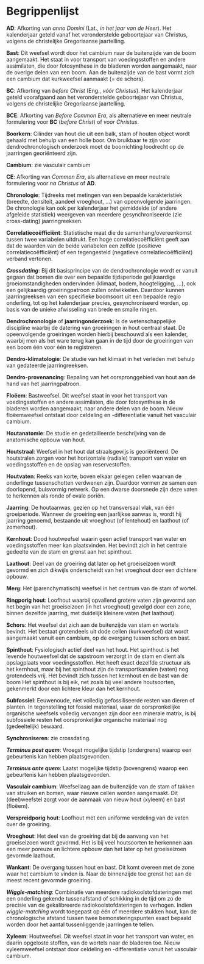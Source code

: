 # Begrippenlijst {.unnumbered}


**AD**: Afkorting van _anno Domini_ (Lat., *in het jaar van de Heer*). Het kalenderjaar geteld vanaf het veronderstelde geboortejaar van Christus, volgens de christelijke Gregoriaanse jaartelling.

**Bast**: Dit weefsel wordt door het cambium naar de buitenzijde van de boom aangemaakt. Het staat in voor transport van voedingsstoffen en andere assimilaten, die door fotosynthese in de bladeren worden aangemaakt, naar de overige delen van een boom. Aan de buitenzijde van de bast vormt zich een cambium dat kurkweefsel aanmaakt (= de schors).

**BC**: Afkorting van _before Christ_ (Eng., *vóór Christus*). Het kalenderjaar geteld voorafgaand aan het veronderstelde geboortejaar van Christus, volgens de christelijke Gregoriaanse jaartelling. 

**BCE**: Afkorting van _Before Common Era_, als alternatieve en meer neutrale formulering voor **BC** (*before Christ*) of *voor Christus*.

**Boorkern**: Cilinder van hout die uit een balk, stam of houten object wordt gehaald met behulp van een holle boor. Om bruikbaar te zijn voor dendrochronologisch onderzoek moet de boorrichting loodrecht op de jaarringen georiënteerd zijn.

**Cambium**: zie vasculair cambium

**CE**: Afkorting van _Common Era_, als alternatieve en meer neutrale formulering voor *na Christus* of **AD**.

**Chronologie**: Tijdreeks met metingen van een bepaalde karakteristiek (breedte, densiteit, aandeel vroeghout, …) van opeenvolgende jaarringen. De chronologie kan ook per kalenderjaar het gemiddelde (of andere afgeleide statistiek) weergeven van meerdere gesynchroniseerde (zie cross-dating) jaarringreeksen.

**Correlatiecoëfficiënt**: Statistische maat die de samenhang/overeenkomst tussen twee variabelen uitdrukt. Een hoge correlatiecoëfficiënt geeft aan dat de waarden van de beide variabelen een zelfde (positieve correlatiecoëfficiënt) of een tegengesteld (negatieve correlatiecoëfficiënt) verband vertonen.

***Crossdating***: Bij dit basisprincipe van de dendrochronologie wordt er vanuit gegaan dat bomen die over een bepaalde tijdsperiode gelijkaardige groeiomstandigheden ondervinden (klimaat, bodem, hoogteligging, …), ook een gelijkaardig groeiringpatroon zullen ontwikkelen. Daardoor kunnen jaarringreeksen van een specifieke boomsoort uit een bepaalde regio onderling, tot op het kalenderjaar precies, gesynchroniseerd worden, op basis van de unieke afwisseling van brede en smalle ringen.

**Dendrochronologie** of **jaarringonderzoek**: Is de wetenschappelijke discipline waarbij de datering van groeiringen in hout centraal staat. De opeenvolgende groeiringen worden hierbij beschouwd als een kalender, waarbij men als het ware terug kan gaan in de tijd door de groeiringen van een boom één voor één te registreren.

**Dendro-klimatologie**: De studie van het klimaat in het verleden met behulp van gedateerde jaarringreeksen.

**Dendro-provenancing**: Bepaling van het oorspronggebied van hout aan de hand van het jaarringpatroon. 

**Floëem**: Bastweefsel. Dit weefsel staat in voor het transport van voedingsstoffen en andere assimilaten, die door fotosynthese in de bladeren worden aangemaakt, naar andere delen van de boom. Nieuw floëemweefsel ontstaat door celdeling en -differentiatie vanuit het vasculair cambium.

**Houtanatomie**: De studie en gedetailleerde beschrijving van de anatomische opbouw van hout.

**Houtstraal**: Weefsel in het hout dat straalsgewijs is georiënteerd. De houtstralen zorgen voor het horizontale (radiale) transport van water en voedingsstoffen en de opslag van reservestoffen.

**Houtvaten**: Reeks van korte, boven elkaar gelegen cellen waarvan de onderlinge tussenschotten verdwenen zijn. Daardoor vormen ze samen een doorlopend, buisvormig netwerk. Op een dwarse doorsnede zijn deze vaten te herkennen als ronde of ovale poriën.

**Jaarring**: De houtaanwas, gezien op het transversaal vlak, van één groeiperiode. Wanneer de groeiring een jaarlijkse aanwas is, wordt hij jaarring genoemd, bestaande uit vroeghout (of lentehout) en laathout (of zomerhout).

**Kernhout**: Dood houtweefsel waarin geen actief transport van water en voedingsstoffen meer kan plaatsvinden. Het bevindt zich in het centrale gedeelte van de stam en grenst aan het spinthout.

**Laathout**: Deel van de groeiring dat later op het groeiseizoen wordt gevormd en zich dikwijls onderscheidt van het vroeghout door een dichtere opbouw.

**Merg**: Het (parenchymatisch) weefsel in het centrum van de stam of wortel.

**Ringporig hout**: Loofhout waarbij opvallend grotere vaten zijn gevormd aan het begin van het groeiseizoen (in het vroeghout) gevolgd door een zone, binnen dezelfde jaarring, met duidelijk kleinere vaten (het laathout).

**Schors**: Het weefsel dat zich aan de buitenzijde van stam en wortels bevindt. Het bestaat grotendeels uit dode cellen (kurkweefsel) dat wordt aangemaakt vanuit een cambium, op de overgang tussen schors en bast.

**Spinthout**: Fysiologisch actief deel van het hout. Het spinthout is het levende houtweefsel dat de sapstroom verzorgt in de stam en dient als opslagplaats voor voedingsstoffen. Het heeft exact dezelfde structuur als het kernhout, maar bij het spinthout zijn de transportkanalen (vaten) nog grotendeels vrij. Het bevindt zich tussen het kernhout en de bast van de boom Het spinthout is bij eik, net zoals bij veel andere houtsoorten, gekenmerkt door een lichtere kleur dan het kernhout.

**Subfossiel**: Eeuwenoude, niet volledig gefossiliseerde resten van dieren of planten. In tegenstelling tot fossiel materiaal, waar de oorspronkelijke organische weefsels volledig vervangen zijn door een minerale matrix, is bij subfossiele resten het oorspronkelijke organische materiaal nog (gedeeltelijk) bewaard.

**Synchroniseren**: zie crossdating.

***Terminus post quem***: Vroegst mogelijke tijdstip (ondergrens) waarop een gebeurtenis kan hebben plaatsgevonden.

***Terminus ante quem***: Laatst mogelijke tijdstip (bovengrens) waarop een gebeurtenis kan hebben plaatsgevonden.

**Vasculair cambium**: Weefsellaag aan de buitenzijde van de stam of takken van struiken en bomen, waar nieuwe cellen worden aangemaakt. Dit (deel)weefstel zorgt voor de aanmaak van nieuw hout (xyleem) en bast (floëem).

**Verspreidporig hout**: Loofhout met een uniforme verdeling van de vaten over de groeiring.

**Vroeghout**: Het deel van de groeiring dat bij de aanvang van het groeiseizoen wordt gevormd. Het is bij veel houtsoorten te herkennen aan een meer poreuze en lichtere opbouw dan het later op het groeiseizoen gevormde laathout.

**Wankant**: De overgang tussen hout en bast. Dit komt overeen met de zone waar het cambium te vinden is. Naar de binnenzijde toe grenst het aan de meest recent gevormde groeiring.

***Wiggle-matching***: Combinatie van meerdere radiokoolstofdateringen met een onderling gekende tussenafstand of schikking in de tijd om zo de precisie van de gekalibreerde radiokoolstofdateringen te verhogen. Indien _wiggle-matching_ wordt toegepast op één of meerdere stukken hout, kan de chronologische afstand tussen twee bemonsteringspunten exact bepaald worden door het aantal tussenliggende jaarringen te tellen.

**Xyleem**: Houtweefsel. Dit weefsel staat in voor het transport van water, en daarin opgeloste stoffen, van de wortels naar de bladeren toe. Nieuw xyleemweefsel ontstaat door celdeling en -differentiatie vanuit het vasculair cambium.
